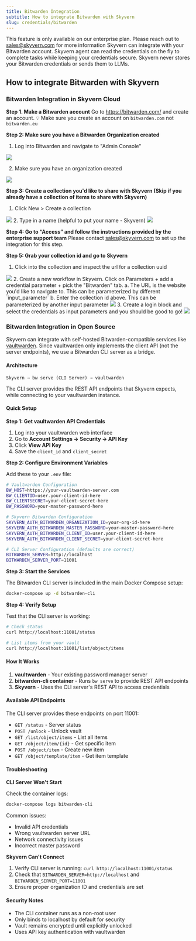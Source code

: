 ```yaml
---
title: Bitwarden Integration
subtitle: How to integrate Bitwarden with Skyvern
slug: credentials/bitwarden
---
```


<Note>This feature is only available on our enterprise plan. Please reach out to sales@skyvern.com for more information</Note>
Skyvern can integrate with your Bitwarden account. Skyvern agent can read the credentials on the fly to complete tasks while keeping your credentials secure. Skyvern never stores your Bitwarden credentials or sends them to LLMs.

## How to integrate Bitwarden with Skyvern

### Bitwarden Integration in Skyvern Cloud
**Step 1. Make a Bitwarden account**
Go to https://bitwarden.com/ and create an account. <Warning>💡 Make sure you create an account on `bitwarden.com` not `bitwarden.eu`</Warning>

**Step 2: Make sure you have a Bitwarden Organization created**
1. Log into Bitwarden and navigate to "Admin Console"
<img src="../images/bitwarden/bitwarden_tutorial_goto_admin.png" />

2. Make sure you have an organization created
<img src="../images/bitwarden/bitwarden_tutorial_create_organization.png" />

**Step 3: Create a collection you'd like to share with Skyvern (Skip if you already have a collection of items to share with Skyvern)**
1. Click New > Create a collection
<img src="../images/bitwarden/bitwarden_tutorial_create_collection.png" />
2. Type in a name (helpful to put your name - Skyvern) 
<img src="../images/bitwarden/bitwarden_tutorial_create_collection_name.png" />

**Step 4: Go to “Access” and follow the instructions provided by the enterprise support team**
Please contact sales@skyvern.com to set up the integration for this step.

**Step 5: Grab your collection id and go to Skyvern**
1. Click into the collection and inspect the url for a collection uuid
<img src="../images/bitwarden/bitwarden_tutorial_create_collection_uuid.png" />
2. Create a new workflow in Skyvern. Click on Parameters + add a credential parameter + pick the "Bitwarden" tab. 
    a. The URL is the website you'd like to navigate to. This can be parameterized by different `input_parameter`
    b. Enter the collection id above. This can be parameterized by another input parameter
<img src="../images/bitwarden/bitwarden_tutorial_create_skyvern_workflow.png" />
3. Create a login block and select the credentials as input parameters and you should be good to go!
<img src="../images/bitwarden/bitwarden_tutorial_create_skyvern_task_block.png" />

### Bitwarden Integration in Open Source

Skyvern can integrate with self-hosted Bitwarden-compatible services like [vaultwarden](https://github.com/dani-garcia/vaultwarden). Since vaultwarden only implements the client API (not the server endpoints), we use a Bitwarden CLI server as a bridge.

#### Architecture

```text
Skyvern → bw serve (CLI Server) → vaultwarden
```

The CLI server provides the REST API endpoints that Skyvern expects, while connecting to your vaultwarden instance.

#### Quick Setup

**Step 1: Get vaultwarden API Credentials**

1. Log into your vaultwarden web interface
2. Go to **Account Settings → Security → API Key**
3. Click **View API Key**
4. Save the `client_id` and `client_secret`

**Step 2: Configure Environment Variables**

Add these to your `.env` file:

```bash
# Vaultwarden Configuration
BW_HOST=https://your-vaultwarden-server.com
BW_CLIENTID=user.your-client-id-here
BW_CLIENTSECRET=your-client-secret-here
BW_PASSWORD=your-master-password-here

# Skyvern Bitwarden Configuration
SKYVERN_AUTH_BITWARDEN_ORGANIZATION_ID=your-org-id-here
SKYVERN_AUTH_BITWARDEN_MASTER_PASSWORD=your-master-password-here
SKYVERN_AUTH_BITWARDEN_CLIENT_ID=user.your-client-id-here
SKYVERN_AUTH_BITWARDEN_CLIENT_SECRET=your-client-secret-here

# CLI Server Configuration (defaults are correct)
BITWARDEN_SERVER=http://localhost
BITWARDEN_SERVER_PORT=11001
```

**Step 3: Start the Services**

The Bitwarden CLI server is included in the main Docker Compose setup:

```bash
docker-compose up -d bitwarden-cli
```

**Step 4: Verify Setup**

Test that the CLI server is working:

```bash
# Check status
curl http://localhost:11001/status

# List items from your vault
curl http://localhost:11001/list/object/items
```

#### How It Works

1. **vaultwarden** - Your existing password manager server
2. **bitwarden-cli container** - Runs `bw serve` to provide REST API endpoints
3. **Skyvern** - Uses the CLI server's REST API to access credentials

#### Available API Endpoints

The CLI server provides these endpoints on port 11001:

- `GET /status` - Server status
- `POST /unlock` - Unlock vault
- `GET /list/object/items` - List all items
- `GET /object/item/{id}` - Get specific item
- `POST /object/item` - Create new item
- `GET /object/template/item` - Get item template

#### Troubleshooting

**CLI Server Won't Start**

Check the container logs:
```bash
docker-compose logs bitwarden-cli
```

Common issues:
- Invalid API credentials
- Wrong vaultwarden server URL
- Network connectivity issues
- Incorrect master password

**Skyvern Can't Connect**

1. Verify CLI server is running: `curl http://localhost:11001/status`
2. Check that `BITWARDEN_SERVER=http://localhost` and `BITWARDEN_SERVER_PORT=11001`
3. Ensure proper organization ID and credentials are set

#### Security Notes

- The CLI container runs as a non-root user
- Only binds to localhost by default for security
- Vault remains encrypted until explicitly unlocked
- Uses API key authentication with vaultwarden
